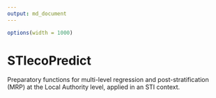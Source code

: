 ```yaml
---
output: md_document
---
```


```r
options(width = 1000)
```

# STIecoPredict

Preparatory functions for multi-level regression and post-stratification (MRP) at the Local Authority level, applied in an STI context.
